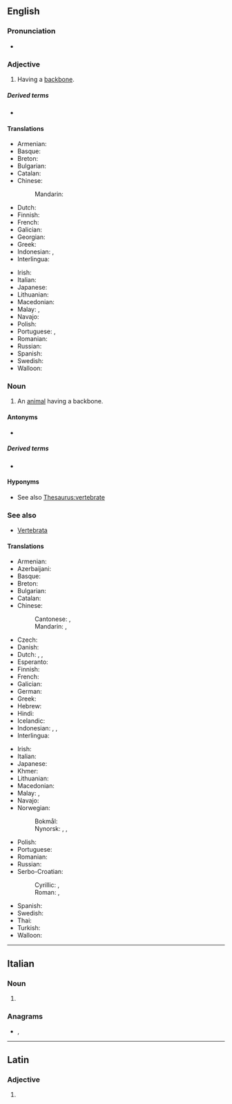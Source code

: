 ==English==

===Pronunciation===
* {{IPA|/ˈvɛɹ.tɪ.bɹeɪt/|lang=en}}

===Adjective===
{{en-adj|-}}

# Having a [[backbone]].

=====Derived terms=====
* {{l|en|megavertebrate}}

====Translations====
{{trans-top|having a backbone}}
* Armenian: {{t+|hy|ողնաշարավոր|sc=Armn}}
* Basque: {{t|eu|ornodun}}
* Breton: {{t+|br|mellkeinek}}
* Bulgarian: {{t|bg|гръбначен}}
* Catalan: {{t+|ca|vertebrat}}
* Chinese:
*: Mandarin: {{t+|cmn|椎骨|tr=zhuīgǔ de|alt=椎骨的|sc=Hani}}
* Dutch: {{t+|nl|gewerveld}}
* Finnish: {{t+|fi|selkärankainen}}
* French: {{t+|fr|vertébré}}
* Galician: {{t+|gl|vertebrado|m}}
* Georgian: {{t|ka|ხერხემლიანი|sc=Geor}}
* Greek: {{t+|el|σπονδυλωτός}}
* Indonesian: {{t|id|bertulang belakang}}, {{t+|id|vertebrata}}
* Interlingua: {{t|ia|vertebrate}}
{{trans-mid}}
* Irish: {{t|ga|veirteabrach}}
* Italian: {{t+|it|vertebrato}}
* Japanese: {{t+|ja|脊椎|tr=せきつい, sekitsui}}
* Lithuanian: {{t+|lt|stuburinis|m}}
* Macedonian: {{t|mk|’рбетнички|m|tr='rbétnički}}
* Malay: {{t|ms|bertulang belakang}}, {{t|ms|vertebrat}}
* Navajo: {{t|nv|bíígháán dahólónígíí}}
* Polish: {{t+|pl|kręgowiec|m}}
* Portuguese: {{t+|pt|vertebrado|m}}, {{t|pt|vertebrada|f}}
* Romanian: {{t+|ro|vertebrat}}
* Russian: {{t+|ru|позвоно́чный}}
* Spanish: {{t+|es|vertebrado}}
* Swedish: {{t+|sv|ryggradsdjur|n}}
* Walloon: {{t+|wa|cronzoxhî}}
{{trans-bottom}}

===Noun===
{{en-noun}}

# An [[animal]] having a backbone.

====Antonyms====
* {{l|en|invertebrate}}

=====Derived terms=====
* {{l|en|megavertebrate}}

====Hyponyms====
* See also [[Thesaurus:vertebrate]]

===See also===
* [[Vertebrata]]

====Translations====
{{trans-top|an animal having a backbone}}
* Armenian: {{t+|hy|ողնաշարավոր|sc=Armn}}
* Azerbaijani: {{t|az|onurğalı}}
* Basque: {{t|eu|ornodun}}
* Breton: {{t|br|mellkeineg|m}}
* Bulgarian: {{t+|bg|гръбначно|n}}
* Catalan: {{t+|ca|vertebrat}}
* Chinese:
*: Cantonese: {{t|yue|脊椎動物|sc=Hani}}, {{t|yue|脊椎动物|tr=zek3 zeoi1 dung6 mat6|sc=Hani}}
*: Mandarin: {{t+|cmn|脊椎動物|sc=Hani}}, {{t+|cmn|脊椎动物|tr=jǐzhuī dòngwù|sc=Hani}}
* Czech: {{t+|cs|obratlovec|m}}
* Danish: {{t|da|hvirveldyr|n}}
* Dutch: {{t+|nl|gewervelde}}, {{t|nl|werveldier|n}}, {{t|nl|vertebraat|m}}
* Esperanto: {{t|eo|vertebrulo}}
* Finnish: {{t+|fi|selkärankainen}}
* French: {{t+|fr|vertébré|m}}
* Galician: {{t+|gl|vertebrado|m}}
* German: {{t+|de|Wirbeltier|n}}
* Greek: {{t+|el|σπονδυλωτό|n|sc=Grek}}
* Hebrew: {{t+|he|חולייתן|m|tr=ḥulyetán|alt=חֻלְיְתָן}}
* Hindi: {{t|hi|कशेरुकी जीव}}
* Icelandic: {{t|is|hryggleysingjar}}
* Indonesian: {{t+|id|vertebrata}}, {{t|id|hewan vertebrata}}, {{t|id|hewan bertulang belakang}}
* Interlingua: {{t|ia|vertebrato}}
{{trans-mid}}
* Irish: {{t|ga|veirteabrach|m}}
* Italian: {{t+|it|vertebrato}}
* Japanese: {{t+|ja|脊椎動物|tr=せきついどうぶつ, sekitsui dōbutsu}}
* Khmer: {{t|km|សត្វឆ្អឹងកង|tr=sat che eng kong|sc=Khmr}}
* Lithuanian: {{t+|lt|stuburinis|m}}
* Macedonian: {{t|mk|’рбетник|m|tr='rbetnik}}
* Malay: {{t|ms|haiwan vertebrat}}, {{t|ms|vertebrat}}
* Navajo: {{t|nv|naaldeehii bitsʼin dahólónígíí}}
* Norwegian:
*: Bokmål: {{t+|nb|virveldyr|n}}
*: Nynorsk: {{t|nn|virveldyr|n}}, {{t|nn|ryggradsdyr|n}}, {{t|nn|ryggbeinsdyr|n}}
* Polish: {{t+|pl|kręgowiec|m}}
* Portuguese: {{t+|pt|vertebrado|m}}
* Romanian: {{t+|ro|vertebrat|n}}
* Russian: {{t+|ru|позвоно́чное|n}}
* Serbo-Croatian:
*: Cyrillic: {{t|sh|краљешњак|m|alt=крáљешњак|sc=Cyrl}}, {{t|sh|кичмењак|m|sc=Cyrl}}
*: Roman: {{t|sh|králješnjak|m}}, {{t|sh|kičmenjak|m}}
* Spanish: {{t+|es|vertebrado}}
* Swedish: {{t+|sv|ryggradsdjur|n}}
* Thai: {{t|th|สัตว์มีกระดูกสันหลัง}}
* Turkish: {{t+|tr|omurgalı}}
* Walloon: {{t+|wa|cronzoxhî}}
{{trans-bottom}}

----

==Italian==

===Noun===
{{head|it|noun plural form|g=f}}

# {{plural of|vertebrato|lang=it}}

===Anagrams===
* {{l|it|brevettare}}, {{l|it|brevetterà}}

----

==Latin==

===Adjective===
{{la-adj-form|vertebrāte}}

# {{inflection of|vertebrātus||voc|m|s|lang=la}}